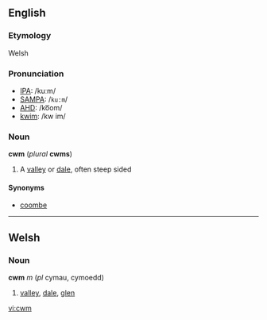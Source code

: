 ==English==
===Etymology===
Welsh

===Pronunciation===
*[[IPA]]: /kuːm/
*[[SAMPA]]: /<tt>ku:m</tt>/
*[[AHD]]: /ko͞om/
*[[kwim]]: /kw im/

===Noun===
'''cwm''' (''plural'' '''cwms''')

#A [[valley]] or [[dale]], often steep sided

====Synonyms====
*[[coombe]]

----

==Welsh==
===Noun===
'''cwm''' ''m'' (''pl'' cymau, cymoedd)
# [[valley]], [[dale]], [[glen]]

[[vi:cwm]]
